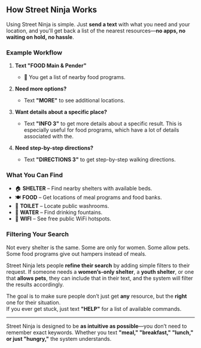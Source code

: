 ## How Street Ninja Works  

Using Street Ninja is simple. Just **send a text** with what you need and your location, and you'll get back a list of the nearest resources—**no apps, no waiting on hold, no hassle**.  

### **Example Workflow**  

1. **Text "FOOD Main & Pender"**  
   - 📍 You get a list of nearby food programs.  

2. **Need more options?**  
   - Text **"MORE"** to see additional locations.  

3. **Want details about a specific place?**  
   - Text **"INFO 3"** to get more details about a specific result. This is especially useful for food programs, which have a lot of details associated with the. 

4. **Need step-by-step directions?**  
   - Text **"DIRECTIONS 3"** to get step-by-step walking directions.  

### **What You Can Find**  
- 🏠 **SHELTER** – Find nearby shelters with available beds.  
- 🍽 **FOOD** – Get locations of meal programs and food banks.  
- 🚻 **TOILET** – Locate public washrooms.  
- 🚰 **WATER** – Find drinking fountains.  
- 📶 **WIFI** – See free public WiFi hotspots.  

### **Filtering Your Search**  

Not every shelter is the same. Some are only for women. Some allow pets. Some food programs give out hampers instead of meals.  

Street Ninja lets people **refine their search** by adding simple filters to their request. If someone needs a **women’s-only shelter**, a **youth shelter**, or one that **allows pets**, they can include that in their text, and the system will filter the results accordingly.  

The goal is to make sure people don’t just get **any** resource, but the **right** one for their situation.  
If you ever get stuck, just text **"HELP"** for a list of available commands.  

---

Street Ninja is designed to be **as intuitive as possible**—you don’t need to remember exact keywords. Whether you text **"meal," "breakfast," "lunch," or just "hungry,"** the system understands.  
